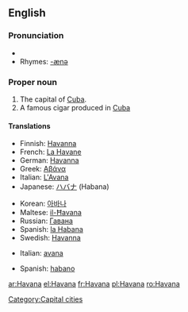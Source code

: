 {{wikipedia}}
==English==

===Pronunciation===
* {{IPA|/həˈvænə/}}
*Rhymes: [[Rhymes:English:-ænə|-ænə]]

===Proper noun===
{{en-proper noun}}

# The capital of [[Cuba]].
# A famous cigar produced in [[Cuba]]

====Translations====
{{trans-top|capital}}
*Finnish: [[Havanna]]
*French: [[La Havane]] {{f}}
*German: [[Havanna]] {{f}}
*Greek: [[Αβάνα]]
*Italian: [[L'Avana]] {{f}}
*Japanese: [[ハバナ]] (Habana)
{{trans-mid}}
*Korean: [[아바나]] {{f}}
*Maltese: [[il-Ħavana]]
*Russian: [[Гавана]] {{f}}
*Spanish: [[la Habana]] {{f}}
*Swedish: [[Havanna]]
{{trans-bottom}}

{{trans-top|cigar}}
*Italian: [[avana]] {{m}}
{{trans-mid}}
*Spanish: [[habano]] {{m}}
{{trans-bottom}}

[[Category:Capital cities]]

[[ar:Havana]]
[[el:Havana]]
[[fr:Havana]]
[[pl:Havana]]
[[ro:Havana]]